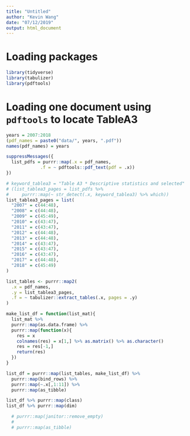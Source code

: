 ```yaml
---
title: "Untitled"
author: "Kevin Wang"
date: "07/12/2019"
output: html_document
---
```



# Loading packages 


```r
library(tidyverse)
library(tabulizer)
library(pdftools)
```

# Loading one document using `pdftools` to locate TableA3
```r

years = 2007:2018
(pdf_names = paste0("data/", years, ".pdf"))
names(pdf_names) = years

suppressMessages({
  list_pdfs = purrr::map(.x = pdf_names,
             .f = ~ pdftools::pdf_text(pdf = .x))
})

# keyword_tablea3 = "Table A3 * Descriptive statistics and selected"
# (list_tablea3_pages = list_pdfs %>% 
#     purrr::map(~ str_detect(.x, keyword_tablea3) %>% which))
list_tablea3_pages = list(
  "2007" = c(44:48),
  "2008" = c(44:48),
  "2009" = c(45:49),
  "2010" = c(43:47),
  "2011" = c(43:47),
  "2012" = c(44:48),
  "2013" = c(44:48),
  "2014" = c(43:47),
  "2015" = c(43:47),
  "2016" = c(43:47),
  "2017" = c(44:48),
  "2018" = c(45:49)
)

list_tables <- purrr::map2(
  .x = pdf_names,
  .y = list_tablea3_pages,
  .f = ~ tabulizer::extract_tables(.x, pages = .y)
)

make_list_df = function(list_mat){
  list_mat %>% 
  purrr::map(as.data.frame) %>% 
  purrr::map(function(x){
    res = x
    colnames(res) = x[1,] %>% as.matrix() %>% as.character()
    res = res[-1,]
    return(res)
  })
}

list_df = purrr::map(list_tables, make_list_df) %>% 
  purrr::map(bind_rows) %>% 
  purrr::map(~.x[,1:11]) %>% 
  purrr::map(as_tibble)

list_df %>% purrr::map(class)
list_df %>% purrr::map(dim)

  # purrr::map(janitor::remove_empty)
  # 
  # purrr::map(as_tibble)
```



